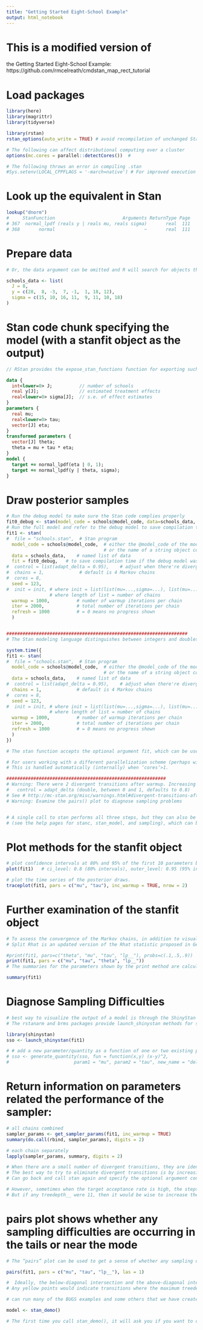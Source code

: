 ```yaml
---
title: "Getting Started Eight-School Example"
output: html_notebook
---
```


# This is a modified version of 
the Getting Started Eight-School Example: 
https://github.com/rmcelreath/cmdstan_map_rect_tutorial 

# Load packages
```r
library(here)
library(magrittr)
library(tidyverse)

library(rstan)
rstan_options(auto_write = TRUE) # avoid recompilation of unchanged Stan programs

# The following can affect distributional computing over a cluster
options(mc.cores = parallel::detectCores())  # 

# The following throws an error in compiling .stan
#Sys.setenv(LOCAL_CPPFLAGS = '-march=native') # For improved execution time but can throw errors for some CPUs

```

# Look up the equivalent in Stan
```r

lookup("dnorm")
#     StanFunction                         Arguments ReturnType Page
# 367  normal_lpdf (reals y | reals mu, reals sigma)       real  111
# 368       normal                                 ~       real  111


```

# Prepare data
```r

# Or, the data argument can be omitted and R will search for objects that have the same names as those declared in the data block of the Stan program.

schools_data <- list(
  J = 8,
  y = c(28,  8, -3,  7, -1,  1, 18, 12),
  sigma = c(15, 10, 16, 11,  9, 11, 10, 18)
)

```

# Stan code chunk specifying the model (with a stanfit object as the output)
```stan

// RStan provides the expose_stan_functions function for exporting such functions to the R global environment so that they can be tested in R to ensure they are working properly. 

data {
  int<lower=0> J;          // number of schools 
  real y[J];               // estimated treatment effects
  real<lower=0> sigma[J];  // s.e. of effect estimates 
}
parameters {
  real mu; 
  real<lower=0> tau;
  vector[J] eta;
}
transformed parameters {
  vector[J] theta;
  theta = mu + tau * eta;
}
model {
  target += normal_lpdf(eta | 0, 1);
  target += normal_lpdf(y | theta, sigma);
}

```

# Draw posterior samples
```r

# Run the debug model to make sure the Stan code complies properly 
fit0_debug <- stan(model_code = schools@model_code, data=schools_data, iter=10, chains=1)
# Run the full model and refer to the debug model to save compilation time 
fit1 <- stan(
#  file = "schools.stan",  # Stan program
  model_code = schools@model_code,  # either the @model_code of the model definition 
                                    # or the name of a string object containing the model description
  data = schools_data,    # named list of data
  fit = fit0_debug,   # to save compilation time if the debug model was run
#  control = list(adapt_delta = 0.95),    # adjust when there're divergent transitions after warmup
#  chains = 1,             # default is 4 Markov chains
#  cores = 8,
  seed = 123,
#  init = init, # where init = list(list(mu=...,sigma=...), list(mu=..., sigma=...), ...) 
                # where length of list = number of chains
  warmup = 1000,          # number of warmup iterations per chain
  iter = 2000,            # total number of iterations per chain
  refresh = 1000          # = 0 means no progress shown
  )


###################################################################
# The Stan modeling language distinguishes between integers and doubles (type int and real in Stan modeling language, respectively).

system.time({
fit1 <- stan(
#  file = "schools.stan",  # Stan program
  model_code = schools@model_code,  # either the @model_code of the model definition 
                                    # or the name of a string object containing the model description
  data = schools_data,    # named list of data
#  control = list(adapt_delta = 0.95),    # adjust when there're divergent transitions after warmup
  chains = 1,             # default is 4 Markov chains
#  cores = 8,
  seed = 123,
#  init = init, # where init = list(list(mu=...,sigma=...), list(mu=..., sigma=...), ...) 
                # where length of list = number of chains
  warmup = 1000,          # number of warmup iterations per chain
  iter = 2000,            # total number of iterations per chain
  refresh = 1000          # = 0 means no progress shown
  )
})

# The stan function accepts the optional argument fit, which can be used to pass an existing fitted model object so that the compiled model is reused. When reusing a previous fitted model, we can still specify different values for the other arguments to stan, including passing different data to the data argument.

# For users working with a different parallelization scheme (perhaps with a remote cluster), the rstan package provides a function called sflist2stanfit for consolidating a list of multiple stanfit objects (created from the same Stan program and using the same number of warmup and sampling iterations) into a single stanfit object. It is important to specify the same seed for all the chains and equally important to use a different chain ID (argument chain_id), the combination of which ensures that the random numbers generated in Stan for all chains are essentially independent. 
# This is handled automatically (internally) when ‘cores‘>1.

###########################################################
# Warning: There were 2 divergent transitions after warmup. Increasing adapt_delta above 0.8 may help: 
#   control = adapt_delta (double, between 0 and 1, defaults to 0.8)
# See # http://mc-stan.org/misc/warnings.html#divergent-transitions-after-warmup
# Warning: Examine the pairs() plot to diagnose sampling problems


# A single call to stan performs all three steps, but they can also be executed one by one 
# (see the help pages for stanc, stan_model, and sampling), which can be useful for debugging. 
```


# Plot methods for the stanfit object
```r

# plot confidence intervals at 80% and 95% of the first 10 parameters by default
plot(fit1)   # ci_level: 0.8 (80% intervals), outer_level: 0.95 (95% intervals)

# plot the time series of the posterior draws.
traceplot(fit1, pars = c("mu", "tau"), inc_warmup = TRUE, nrow = 2)

```

# Further examination of the stanfit object
```r

# To assess the convergence of the Markov chains, in addition to visually inspecting traceplots we can calculate the split Rhat statistic. 
# Split Rhat is an updated version of the Rhat statistic proposed in Gelman and Rubin (1992) that is based on splitting each chain into two halves. 

#print(fit1, pars=c("theta", "mu", "tau", "lp__"), probs=c(.1,.5,.9))
print(fit1, pars = c("mu", "tau", "theta", "lp__"))
# The summaries for the parameters shown by the print method are calculated using only post-warmup draws.

summary(fit1)

```

# Diagnose Sampling Difficulties
```r
# best way to visualize the output of a model is through the ShinyStan interface, which can be accessed via the shinystan R package: https://cran.r-project.org/web/packages/shinystan/vignettes/shinystan-package.html
# The rstanarm and brms packages provide launch_shinystan methods for stanreg and brmsfit objects, respectively.

library(shinystan)
sso <- launch_shinystan(fit1)

# # add a new parameter/quantity as a function of one or two existing parameters to your shinystan object by using the generate_quantity function
# sso <- generate_quantity(sso, fun = function(x,y) (x-y)^2,
#                        param1 = "mu", param2 = "tau", new_name = "delta")

```

# Return information on parameters related the performance of the sampler:
```r

# all chains combined
sampler_params <- get_sampler_params(fit1, inc_warmup = TRUE)
summary(do.call(rbind, sampler_params), digits = 2)

# each chain separately
lapply(sampler_params, summary, digits = 2)

# When there are a small number of divergent transitions, they are identified by divergent__ being 1. Ideally, there should be no divergent transitions after the warmup phase. 
# The best way to try to eliminate divergent transitions is by increasing the target acceptance probability, which by default is 0.8. In this case the mean of accept_stat__ is close to 0.8 for all chains, but has a very skewed distribution because the median is near 0.95. 
# Can go back and call stan again and specify the optional argument control=list(adapt_delta=0.9) to try to eliminate the divergent transitions. 

# However, sometimes when the target acceptance rate is high, the stepsize is very small and the sampler hits its limit on the number of leapfrog steps it can take per iteration. In this case, it is a non-issue because each chain has a treedepth__ of at most 7 and the default is 10. 
# But if any treedepth__ were 11, then it would be wise to increase the limit by passing control=list(max_treedepth=12) (for example) to stan. See the vignette on stanfit objects for more on the structure of the object returned by get_sampler_params.


```

# pairs plot shows whether any sampling difficulties are occurring in the tails or near the mode
```r

# The “pairs” plot can be used to get a sense of whether any sampling difficulties are occurring in the tails or near the mode:

pairs(fit1, pars = c("mu", "tau", "lp__"), las = 1)

#  Ideally, the below-diagonal intersection and the above-diagonal intersection of the same two variables should have distributions that are mirror images of each other. 
# Any yellow points would indicate transitions where the maximum treedepth__ was hit, and red points indicate a divergent transition.
```


```r

# can run many of the BUGS examples and some others that we have created in Stan by executing the following and  choosing an example model from the list that pops up. 

model <- stan_demo()

# The first time you call stan_demo(), it will ask you if you want to download these examples. You should choose option 1 to put them in the directory where rstan was installed so that they can be used in the future without redownloading them. The model object above is an instance of class stanfit, so you can call print, plot, pairs, extract, etc. on it afterward.

```

